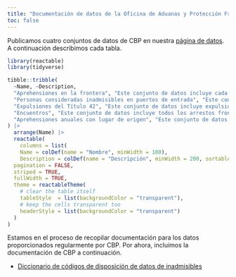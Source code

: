 ```yaml
---
title: "Documentación de datos de la Oficina de Aduanas y Protección Fronteriza"
toc: false
---
```


Publicamos cuatro conjuntos de datos de CBP en nuestra [página de datos](/data/cbp.html). A continuación describimos cada tabla.

```r
library(reactable)
library(tidyverse)

tibble::tribble(
  ~Name, ~Description,
  "Aprehensiones en la frontera", "Este conjunto de datos incluye cada aprehensión en la frontera. Antes de 2020, todos los arrestos fronterizos eran aprehensiones, y estos archivos incluyen por lo tanto todos los arrestos de esos años. Con el inicio del programa de expulsiones pandémicas del Título 42, algunos arrestos fronterizos resultaron en expulsiones, las cuales CBP no categoriza como aprehensiones.",
  "Personas consideradas inadmisibles en puertos de entrada", "Este conjunto de datos incluye registros de cada persona que CBP encontró inadmisible en un puerto de entrada. Estos son principalmente solicitantes de asilo.",
  "Expulsiones del Título 42", "Este conjunto de datos incluye expulsiones del Título 42: los arrestos fronterizos que CBP no categoriza como aprehensiones.",
  "Encuentros", "Este conjunto de datos incluye todos los arrestos fronterizos, tanto aprehensiones como expulsiones del Título 42. Note, sin embargo, que actualmente existe solo para un período relativamente corto.",
  "Aprehensiones anuales con lugar de origen", "Este conjunto de datos incluye la ciudad y estado de origen de cada persona, pero carece de fechas precisas para cada aprehensión (muestra solo el año fiscal), limitando su uso. Los nombres de archivo sugieren que estos archivos solo contienen aprehensiones familiares, pero en realidad contienen todas las aprehensiones."
) |> 
  arrange(Name) |> 
  reactable(
    columns = list(
    Name = colDef(name = "Nombre", minWidth = 100),
    Description = colDef(name = "Descripción", minWidth = 200, sortable = FALSE)), # set id anchor for linking
  pagination = FALSE,
  striped = TRUE,
  fullWidth = TRUE,
  theme = reactableTheme(
    # clear the table itself
    tableStyle  = list(backgroundColor = "transparent"),
    # keep the cells transparent too
    headerStyle = list(backgroundColor = "transparent")
  )
)
```

Estamos en el proceso de recopilar documentación para los datos proporcionados regularmente por CBP. Por ahora, incluimos la documentación de CBP a continuación.

- [Diccionario de códigos de disposición de datos de inadmisibles](https://ucla.box.com/shared/static/lhnuflx0nreiqapxvoi7zl0yan1u03g2.pdf)